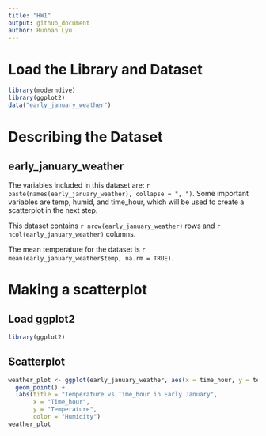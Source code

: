 ```yaml
---
title: "HW1"
output: github_document
author: Ruohan Lyu
---
```


# Load the Library and Dataset

```r
library(moderndive)
library(ggplot2)
data("early_january_weather")
```

# Describing the Dataset
## early_january_weather

The variables included in this dataset are: `r paste(names(early_january_weather), collapse = ", ")`. Some important variables are temp, humid, and time_hour, which will be used to create a scatterplot in the next step.

This dataset contains `r nrow(early_january_weather)` rows and `r ncol(early_january_weather)` columns.

The mean temperature for the dataset is `r mean(early_january_weather$temp, na.rm = TRUE)`.

# Making a scatterplot
## Load ggplot2

```r
library(ggplot2)
```

## Scatterplot

```r
weather_plot <- ggplot(early_january_weather, aes(x = time_hour, y = temp, color = humid)) + 
  geom_point() + 
  labs(title = "Temperature vs Time_hour in Early January", 
       x = "Time_hour",
       y = "Temperature",
       color = "Humidity")
weather_plot
```




